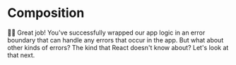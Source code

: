 # Composition

<EpicVideo url="https://www.epicreact.dev/workshops/react-fundamentals/composition/solution" />

👨‍💼 Great job! You've successfully wrapped our app logic in an error boundary
that can handle any errors that occur in the app. But what about other kinds of
errors? The kind that React doesn't know about? Let's look at that next.
